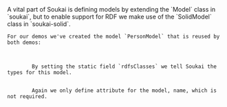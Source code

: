 
<Content>
    A vital part of Soukai is defining models by extending the `Model` class in `soukai`, but to enable support for RDF
    we make use of the `SolidModel` class in `soukai-solid`.

    For our demos we've created the model `PersonModel` that is reused by both demos:
</Content>

<Code id="PersonModel" language="typescript" code={PersonCode} noCopy={true} className="line-numbers">
    <CodeStep lines={["5"]} title={"Setting type"}>
        By setting the static field `rdfsClasses` we tell Soukai the types for this model.
    </CodeStep>
    <CodeStep lines={["8-12"]} title={"Defining field name"}>
        Again we only define attribute for the model, name, which is not required.
    </CodeStep>
</Code>
